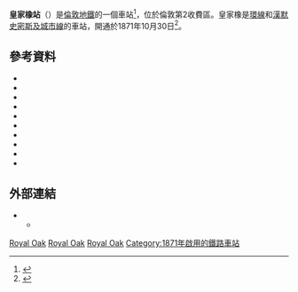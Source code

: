 {{expand|time=2016-03-09T04:26:19+00:00}}
{{NoteTA
|G1 = TfL
|G2 = Transport
|G3 = UK Places
}}
{{Infobox London station|symbol=underground
|name        = 皇家橡<br />Royal Oak
|image_name  = Lord Hills Bridge, W2 - geograph.org.uk - 363201.jpg
|manager     = [[倫敦地鐵|倫敦地鐵]]
|fare_zone   = 2
|locale      = {{link-en|西邦爾綠地|Westbourne Green}}
|borough     = [[西敏市|西敏市]]
|latitude      = 51.519167
|longitude     = -0.188056
|map_type      = Central London
|label_position= right
|platforms   = 2
<!--|tubeexits05 = 1.382
|tubeexits06 = 1.612
|tubeexits07 = {{decrease}} 1.545
|tubeexits08 = {{increase}} 1.830
|tubeexits09 = {{decrease}} 1.765-->
}}
'''皇家橡站'''（{{lang-en|Royal Oak tube station}}）是[[倫敦地鐵|倫敦地鐵]]的一個車站<ref>{{harvnb|Baker|2007|loc=p. 21, section B1}}</ref>，位於倫敦第2收費區。皇家橡是[[環線_(倫敦地鐵)|環線]]和[[漢默史密斯及城市線|漢默史密斯及城市線]]的車站，開通於1871年10月30日<ref name=Butt>{{harvnb|Butt|1995|p=200}}</ref>。

==參考資料==
{{Reflist}}
*{{cite book |last=Baker |first=S.K. |title=Rail Atlas Great Britain & Ireland |edition=11th |date=April 2007 |origyear=1977 |publisher=Oxford Publishing Co |location=Hersham |isbn=978-0-86093-602-2 |id=0704/K |ref=harv }}
*{{cite book |last=Butt |first=R.V.J. |title=The Directory of Railway Stations |year=1995 |publisher=Patrick Stephens Ltd |location=Yeovil |isbn=1-85260-508-1 |id=R508 |ref=harv }}
*{{cite book |last=Croome |first=Desmond F. |title=The Circle Line: An Illustrated History |year=2003 |publisher=Capital Transport |location=Harrow Weald |isbn=1-85414-267-4 |ref=harv }}
*{{cite book |last=Harris |first=Cyril M. |title = What's in a name? |publisher = Capital Transport |origyear=1977 |year=2006 |isbn=1-85414-241-0 |ref=harv |location=Harrow Weald |edition= 4th }}
*{{cite book |last=Lyons |first=E.T. |title=An Historical Survey of Great Western Engine Sheds 1947 |year=1974 |origyear=1972 |publisher=Oxford Publishing Co |location=Headington |isbn=0-902888-16-1 |ref=harv }}
*{{cite book |last=MacDermot |first=E.T. |title=History of the Great Western Railway, vol. I: 1833-1863 |year=1927 |publisher=[[Great_Western_Railway|Great Western Railway]] |location=Paddington |ref=harv }}
*{{cite book |last=MacDermot |first=E.T. |title=History of the Great Western Railway, vol. II: 1863-1921 |year=1931 |publisher=[[Great_Western_Railway|Great Western Railway]] |location=Paddington |ref=harv }}
*{{cite book |last1=Mitchell |first1=Vic |last2=Smith |first2=Keith |title=Paddington to Ealing |series=Western Main Lines |date=January 2000 |publisher=Middleton Press |location=Midhurst |isbn=1-901706-37-0 |ref=harv }}
*{{cite book |last1=Mitchell |first1=Vic |last2=Smith |first2=Keith |title=Paddington to Princes Risborough |series=Western Main Lines |date=April 2002 |publisher=Middleton Press |location=Midhurst |isbn=1-901706-81-8 |ref=harv }}
*{{cite book |last=Peacock |first=Thomas B. |title=Great Western London Suburban Services |edition=2nd |series=Locomotion Papers |year=1970 |origyear=1968 |publisher=Oakwood Press |id=LP48 |ref=harv }}

==外部連結==
{{commons category|Royal Oak tube station}}
* {{cite web|url=http://www.ltmcollection.org/photos/ |publisher=London Transport Museum |title=Photographic Archive |archiveurl=https://web.archive.org/web/20080318210033/http://www.ltmcollection.org/photos/ |archivedate=2008-03-18 |deadurl=no }}
** {{ltmcollection|33/i0000h33.jpg|Royal Oak station, 1934}}

{{倫敦地鐵環線}}
{{倫敦地鐵漢默史密斯及城市線}}

[[Category:環線車站_(倫敦地鐵)|Royal Oak]]
[[Category:漢默史密斯及城市線車站|Royal Oak]]
[[Category:西敏市鐵路車站|Royal Oak]]
[[Category:1871年啟用的鐵路車站|Category:1871年啟用的鐵路車站]]
